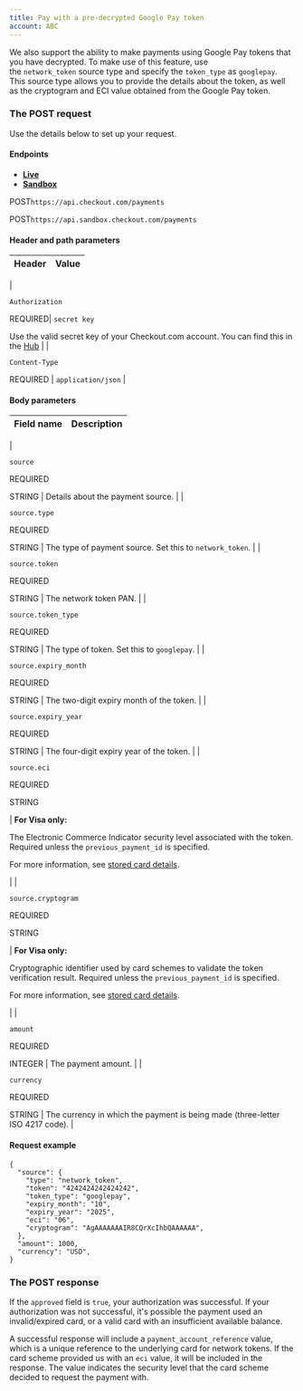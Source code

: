```yaml
---
title: Pay with a pre-decrypted Google Pay token
account: ABC
---
```



We also support the ability to make payments using Google Pay tokens that you have decrypted. To make use of this feature, use the `network_token` source type and specify the `token_type` as `googlepay`. This source type allows you to provide the details about the token, as well as the cryptogram and ECI value obtained from the Google Pay token.

### The POST request

Use the details below to set up your request.

#### Endpoints

*   [**Live**](#tabs-a314ae89-c1d3-433f-9c77-4b218afbb57e-1)
*   [**Sandbox**](#tabs-a314ae89-c1d3-433f-9c77-4b218afbb57e-2)

POST`https://api.checkout.com/payments`

POST`https://api.sandbox.checkout.com/payments`

#### Header and path parameters

| Header | Value |
| ---- | ---- |
| 

`Authorization`

REQUIRED| `secret key`

Use the valid secret key of your Checkout.com account. You can find this in the [Hub](https://hub.checkout.com/v2) |
| 

`Content-Type`

REQUIRED | `application/json` |

#### Body parameters

| Field name | Description |
| ---- | ---- |
| 

`source`

REQUIRED

STRING | Details about the payment source. |
| 

`source.type`

REQUIRED

STRING | The type of payment source. Set this to `network_token`. |
| 

`source.token`

REQUIRED

STRING | The network token PAN. |
| 

`source.token_type`

REQUIRED

STRING | The type of token. Set this to `googlepay`. |
| 

`source.expiry_month`

REQUIRED

STRING | The two-digit expiry month of the token. |
| 

`source.expiry_year`

REQUIRED

STRING | The four-digit expiry year of the token. |
| 

`source.eci`

REQUIRED

STRING

  




| **For Visa only:**

The Electronic Commerce Indicator security level associated with the token. Required unless the `previous_payment_id` is specified.

For more information, see [stored card details](/display/DOCS/Requirements+for+stored+payment+details).  


 |
| 

`source.cryptogram`

REQUIRED

STRING

  




| **For Visa only:**

Cryptographic identifier used by card schemes to validate the token verification result. Required unless the `previous_payment_id` is specified.

For more information, see [stored card details](/display/DOCS/Requirements+for+stored+payment+details).

 |
| 

`amount`

REQUIRED

INTEGER | The payment amount. |
| 

`currency`

REQUIRED

STRING | The currency in which the payment is being made (three-letter ISO 4217 code). |

#### Request example

    {
      "source": {
        "type": "network_token",
        "token": "4242424242424242",
        "token_type": "googlepay",
        "expiry_month": "10",
        "expiry_year": "2025",
        "eci": "06",
        "cryptogram": "AgAAAAAAAIR8CQrXcIhbQAAAAAA",
      },
      "amount": 1000,
      "currency": "USD",
    }

### The POST response

If the `approved` field is `true`, your authorization was successful. If your authorization was not successful, it's possible the payment used an invalid/expired card, or a valid card with an insufficient available balance.

A successful response will include a `payment_account_reference` value, which is a unique reference to the underlying card for network tokens. If the card scheme provided us with an `eci` value, it will be included in the response. The value indicates the security level that the card scheme decided to request the payment with.




